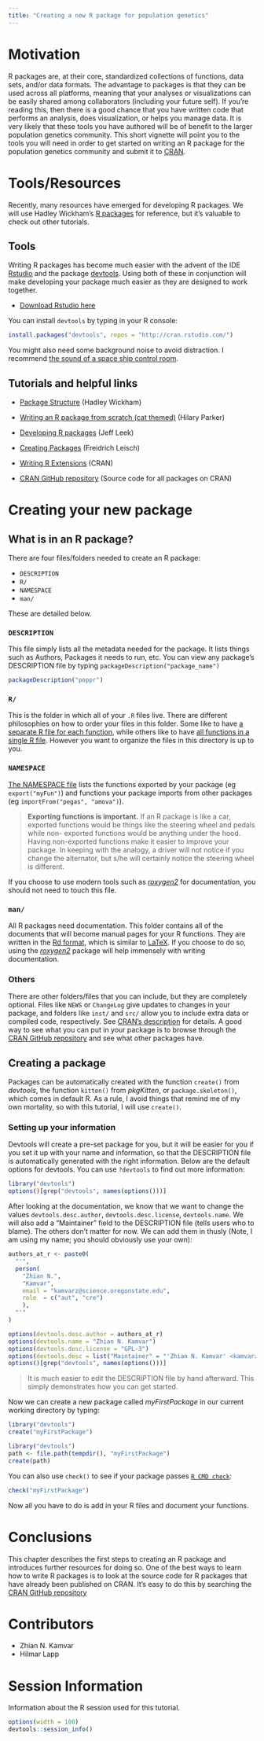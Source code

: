 ```yaml
---
title: "Creating a new R package for population genetics"
---
```


# Motivation

R packages are, at their core, standardized collections of functions, data sets,
and/or data formats. The advantage to packages is that they can be used across
all platforms, meaning that your analyses or visualizations can be easily shared
among collaborators (including your future self). If you're reading this, then
there is a good chance that you have written code that performs an analysis,
does visualization, or helps you manage data. It is very likely that these tools
you have authored will be of benefit to the larger population genetics
community. This short vignette will point you to the tools you will need in
order to get started on writing an R package for the population genetics
community and submit it to [CRAN](http://cran.r-project.org).

# Tools/Resources

Recently, many resources have emerged for developing R packages. We will use 
Hadley Wickham's [R packages](http://r-pkgs.had.co.nz/) for reference, but it's 
valuable to check out other tutorials.

## Tools

Writing R packages has become much easier with the advent of the IDE
[Rstudio](http://rstudio.org) and the package
[devtools](https://github.com/devtools). Using both of these in conjunction will
make developing your package much easier as they are designed to work together.

- [Download Rstudio here](http://rstudio.org/download)

You can install `devtools` by typing in your R console:

```r
install.packages("devtools", repos = "http://cran.rstudio.com/")
```

You might also need some background noise to avoid distraction. I recommend 
[the sound of a space ship control room](http://mynoise.net/NoiseMachines/spaceshipNoiseGenerator.php).

## Tutorials and helpful links

- [Package Structure](http://r-pkgs.had.co.nz/package.html) (Hadley Wickham)
- [Writing an R package from scratch (cat themed)](http://hilaryparker.com/2014/04/29/writing-an-r-package-from-scratch/) (Hilary Parker)
- [Developing R packages](https://github.com/jtleek/rpackages) (Jeff Leek)
- [Creating Packages](http://cran.r-project.org/doc/contrib/Leisch-CreatingPackages.pdf) (Freidrich Leisch)
- [Writing R Extensions](http://cran.r-project.org/doc/manuals/r-release/R-exts.html) (CRAN)

- [CRAN GitHub repository](http://cran.github.io) (Source code for all packages on CRAN)

# Creating your new package

## What is in an R package?

There are four files/folders needed to create an R package:

- `DESCRIPTION`
- `R/`
- `NAMESPACE`
- `man/`

These are detailed below.

### `DESCRIPTION` 

This file simply lists all the metadata needed for the package. It lists things
such as Authors, Packages it needs to run, etc. You can view any package's
DESCRIPTION file by typing `packageDescription("package_name")`

```r
packageDescription("poppr")
``` 
 
### `R/`

This is the folder in which all of your `.R` files live. There are different
philosophies on how to order your files in this folder. Some like to have [a
separate R file for each
function](https://github.com/dwinter/mmod/tree/master/R), while others like to
have [all functions in a single R
file](https://github.com/liamrevell/Rphylip/tree/master/Rphylip/R). However you
want to organize the files in this directory is up to you.

### `NAMESPACE`

[The NAMESPACE file](http://r-pkgs.had.co.nz/namespace.html) lists the functions
exported by your package (eg `export("myFun")`) and functions your package
imports from other packages (eg `importFrom("pegas", "amova")`). 

> **Exporting functions is important.** If an R package is like a car, exported
> functions would be things like the steering wheel and pedals while non-
> exported functions would be anything under the hood. Having non-exported
> functions make it easier to improve your package. In keeping with the analogy,
> a driver will not notice if you change the alternator, but s/he will certainly
> notice the steering wheel is different.

If you choose to use modern tools such as [*roxygen2*
](http://cran.r-project.org/web/packages/roxygen2/vignettes/roxygen2.html) for
documentation, you should not need to touch this file.

### `man/`

All R packages need documentation. This folder contains all of the documents
that will become manual pages for your R functions. They are written in the [Rd
format](http://cran.r-project.org/doc/manuals/r-release/R-exts.html#Rd-format),
which is similar to [LaTeX](http://latex-project.org/). If you choose to do
so, using the [*roxygen2*
](http://cran.r-project.org/web/packages/roxygen2/vignettes/roxygen2.html)
package will help immensely with writing documentation.

### Others

There are other folders/files that you can include, but they are completely
optional. Files like `NEWS` or `ChangeLog` give updates to changes in your
package, and folders like `inst/` and `src/` allow you to include extra data or
compiled code, respectively. See [CRAN's
description](http://cran.r-project.org/doc/manuals/r-release/R-exts.html#Package-structure) 
for details. A good way to see what you can put in your package is to browse
through the [CRAN GitHub repository](http://cran.github.io) and see what other
packages have.


## Creating a package

Packages can be automatically created with the function `create()` from
*devtools*, the function `kitten()` from *pkgKitten*, or `package.skeleton()`,
which comes in default R. As a rule, I avoid things that remind me of my own
mortality, so with this tutorial, I will use `create()`.


### Setting up your information

Devtools will create a pre-set package for you, but it will be easier for you
if you set it up with your name and information, so that the DESCRIPTION file
is automatically generated with the right information. Below are the default
options for devtools. You can use `?devtools` to find out more information:

```r
library("devtools")
options()[grep("devtools", names(options()))]
```

After looking at the documentation, we know that we want to change the values
`devtools.desc.author`, `devtools.desc.license`, `devtools.name`. We will also
add a "Maintainer" field to the DESCRIPTION file (tells users who to blame). The
others don't matter for now. We can add them in thusly (Note, I am using my
name; you should obviously use your own):

```r
authors_at_r <- paste0(
  "'",
  person(
    "Zhian N.", 
    "Kamvar", 
    email = "kamvarz@science.oregonstate.edu", 
    role  = c("aut", "cre")
    ),
  "'"
)

options(devtools.desc.author = authors_at_r)
options(devtools.name = "Zhian N. Kamvar")
options(devtools.desc.license = "GPL-3")
options(devtools.desc = list("Maintainer" = "'Zhian N. Kamvar' <kamvarz@science.oregonstate.edu>"))
options()[grep("devtools", names(options()))]
```
> It is much easier to edit the DESCRIPTION file by hand afterward. This simply
> demonstrates how you can get started.

Now we can create a new package called *myFirstPackage* in our current working
directory by typing:

```r
library("devtools")
create("myFirstPackage")
```

```r
library("devtools")
path <- file.path(tempdir(), "myFirstPackage")
create(path)
```

You can also use `check()` to see if your package passes [`R CMD
check`](http://r-pkgs.had.co.nz/check.html):

```r
check("myFirstPackage")
```

Now all you have to do is add in your R files and document your functions. 

# Conclusions

This chapter describes the first steps to creating an R package and introduces
further resources for doing so. One of the best ways to learn how to write R
packages is to look at the source code for R packages that have already been
published on CRAN. It's easy to do this by searching the [CRAN GitHub
repository](http://cran.github.io)

# Contributors

- Zhian N. Kamvar
- Hilmar Lapp

# Session Information

Information about the R session used for this tutorial.

```r
options(width = 100)
devtools::session_info()
```

